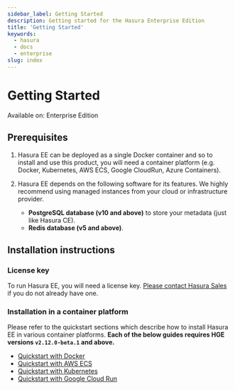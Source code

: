 ```yaml
---
sidebar_label: Getting Started
description: Getting started for the Hasura Enterprise Edition
title: 'Getting Started'
keywords:
  - hasura
  - docs
  - enterprise
slug: index
---
```


# Getting Started

<div className='badge badge--primary heading-badge'>Available on: Enterprise Edition</div>

## Prerequisites

1. Hasura EE can be deployed as a single Docker container and so to install and use this product, you will need a
   container platform (e.g. Docker, Kubernetes, AWS ECS, Google CloudRun, Azure Containers).

2. Hasura EE depends on the following software for its features. We highly recommend using managed instances from your
   cloud or infrastructure provider.

   - **PostgreSQL database (v10 and above)** to store your metadata (just like Hasura CE).
   - **Redis database (v5 and above)**.

## Installation instructions

### License key

To run Hasura EE, you will need a license key. [Please contact Hasura Sales](mailto:sales@hasura.io) if you do not
already have one.

### Installation in a container platform

Please refer to the quickstart sections which describe how to install Hasura EE in various container platforms. **Each
of the below guides requires HGE versions `v2.12.0-beta.1` and above.**

- [Quickstart with Docker](/quickstart-docker.mdx)
- [Quickstart with AWS ECS](/quickstart-aws-ecs.mdx)
- [Quickstart with Kubernetes](/quickstart-kubernetes.mdx)
- [Quickstart with Google Cloud Run](/quickstart-google-cloud-run.mdx)
